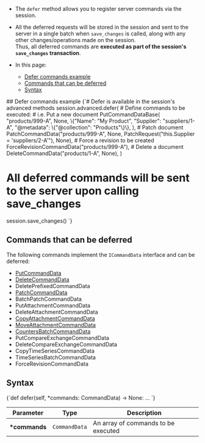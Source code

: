 
<Admonition type="note" title="">

* The `defer` method allows you to register server commands via the session.

* All the deferred requests will be stored in the session and sent to the server 
  in a single batch when `save_changes` is called, along with any other changes/operations 
  made on the session.  
  Thus, all deferred commands are **executed as part of the session's `save_changes` transaction**.

* In this page:   
    * [Defer commands example](../../../client-api/session/how-to/defer-operations.mdx#defer-commands-example)  
    * [Commands that can be deferred](../../../client-api/session/how-to/defer-operations.mdx#commands-that-can-be-deferred)
    * [Syntax](../../../client-api/session/how-to/defer-operations.mdx#syntax)  
</Admonition>
## Defer commands example

<TabItem value="defer_1" label="defer_1">
<CodeBlock language="python">
{`# Defer is available in the session's advanced methods
session.advanced.defer(
    # Define commands to be executed:
    # i.e. Put a new document
    PutCommandDataBase(
        "products/999-A",
        None,
        \{"Name": "My Product", "Supplier": "suppliers/1-A", "@metadata": \{"@collection": "Products"\}\},
    ),
    # Patch document
    PatchCommandData("products/999-A", None, PatchRequest("this.Supplier = 'suppliers/2-A'"), None),
    # Force a revision to be created
    ForceRevisionCommandData("products/999-A"),
    # Delete a document
    DeleteCommandData("products/1-A", None),
)

# All deferred commands will be sent to the server upon calling save_changes
session.save_changes()
`}
</CodeBlock>
</TabItem>



## Commands that can be deferred

The following commands implement the `ICommandData` interface and can be deferred:  

  - [PutCommandData](../../../glossary/put-command-data.mdx)
  - [DeleteCommandData](../../../glossary/delete-command-data.mdx)
  - DeletePrefixedCommandData
  - [PatchCommandData](../../../glossary/patch-command-data.mdx)
  - BatchPatchCommandData
  - PutAttachmentCommandData
  - DeleteAttachmentCommandData
  - [CopyAttachmentCommandData](../../../glossary/copy-attachment-command-data.mdx)
  - [MoveAttachmentCommandData](../../../glossary/move-attachment-command-data.mdx)
  - [CountersBatchCommandData](../../../glossary/counters-batch-command-data.mdx)
  - PutCompareExchangeCommandData
  - DeleteCompareExchangeCommandData
  - CopyTimeSeriesCommandData
  - TimeSeriesBatchCommandData
  - ForceRevisionCommandData


## Syntax

<TabItem value="syntax" label="syntax">
<CodeBlock language="python">
{`def defer(self, *commands: CommandData) -> None: ...
`}
</CodeBlock>
</TabItem>

| Parameter | Type | Description |
| --------- | ---- | ----------- |
| **\*commands** | `CommandData` | An array of commands to be executed |




